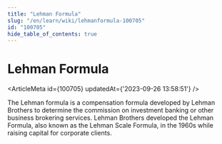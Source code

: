 ```yaml
---
title: "Lehman Formula"
slug: "/en/learn/wiki/lehmanformula-100705"
id: "100705"
hide_table_of_contents: true
---
```



# Lehman Formula

<ArticleMeta id={100705} updatedAt={'2023-09-26 13:58:51'} />
<div className='border-solid border-b border-t-0 my-4 border-[var(--ifm-color-gray-300)]' />

The Lehman formula is a compensation formula developed by Lehman Brothers to determine the commission on investment banking or other business brokering services. Lehman Brothers developed the Lehman Formula, also known as the Lehman Scale Formula, in the 1960s while raising capital for corporate clients.
